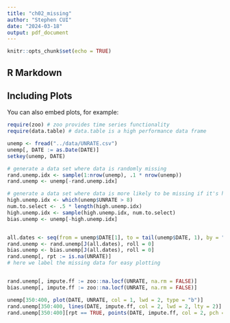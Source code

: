 ```yaml
---
title: "ch02_missing"
author: "Stephen CUI"
date: "2024-03-18"
output: pdf_document
---
```


```r
knitr::opts_chunk$set(echo = TRUE)
```

## R Markdown

## Including Plots

You can also embed plots, for example:

```r
require(zoo) # zoo provides time series functionality
require(data.table) # data.table is a high performance data frame

unemp <- fread("../data/UNRATE.csv")
unemp[, DATE := as.Date(DATE)]
setkey(unemp, DATE)

# generate a data set where data is randomly missing
rand.unemp.idx <- sample(1:nrow(unemp), .1 * nrow(unemp))
rand.unemp <- unemp[-rand.unemp.idx]

# generate a data set where data is more likely to be missing if it's high
high.unemp.idx <- which(unemp$UNRATE > 8)
num.to.select <- .5 * length(high.unemp.idx)
high.unemp.idx <- sample(high.unemp.idx, num.to.select)
bias.unemp <- unemp[-high.unemp.idx]


all.dates <- seq(from = unemp$DATE[1], to = tail(unemp$DATE, 1), by = "months")
rand.unemp <- rand.unemp[J(all.dates), roll = 0]
bias.unemp <- bias.unemp[J(all.dates), roll = 0]
rand.unemp[, rpt := is.na(UNRATE)]
# here we label the missing data for easy plotting


rand.unemp[, impute.ff := zoo::na.locf(UNRATE, na.rm = FALSE)]
bias.unemp[, impute.ff := zoo::na.locf(UNRATE, na.rm = FALSE)]

unemp[350:400, plot(DATE, UNRATE, col = 1, lwd = 2, type = "b")]
rand.unemp[350:400, lines(DATE, impute.ff, col = 2, lwd = 2, lty = 2)]
rand.unemp[350:400][rpt == TRUE, points(DATE, impute.ff, col = 2, pch = 6, cex = 2)]

```
